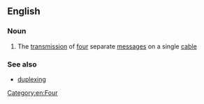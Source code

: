 ==English==

===Noun===
{{en-noun}}

# The [[transmission]] of [[four]] separate [[message]]s on a single [[cable]]

===See also===
*[[duplexing]]

[[Category:en:Four]]